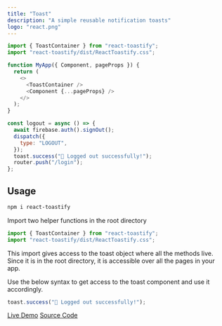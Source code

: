 ```yaml
---
title: "Toast"
description: "A simple reusable notification toasts"
logo: "react.png"
---
```


```js
import { ToastContainer } from "react-toastify";
import "react-toastify/dist/ReactToastify.css";

function MyApp({ Component, pageProps }) {
  return (
    <>
      <ToastContainer />
      <Component {...pageProps} />
    </>
  );
}
```

```js
const logout = async () => {
  await firebase.auth().signOut();
  dispatch({
    type: "LOGOUT",
  });
  toast.success("🚀 Logged out successfully!");
  router.push("/login");
};
```

## Usage

<Step number={1} title="Install react-toastify npm package" />

```bash
npm i react-toastify
```

<Step number={2} title="Import in the root directory" />
Import two helper functions in the root directory

```js
import { ToastContainer } from "react-toastify";
import "react-toastify/dist/ReactToastify.css";
```

This import gives access to the toast object where all the methods live. Since it is in the root directory, it is accessible over all the pages in your app.

<Step number={3} title="Use toast in your app" />

Use the below syntax to get access to the toast component and use it accordingly.

```js
toast.success("🚀 Logged out successfully!");
```

[Live Demo](http://yaqoobhalepoto.engineer/demos/demo/toast)
[Source Code](https://github.com/manuarora700/portfolio-website/tree/master/pages/demos/demo/toast)

